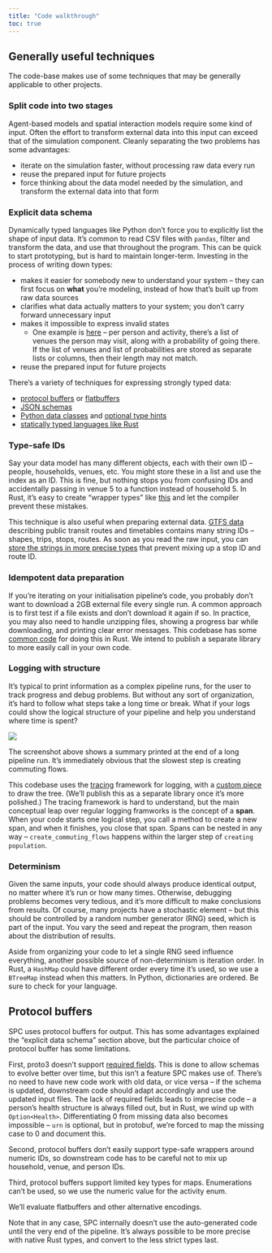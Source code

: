 ```yaml
---
title: "Code walkthrough"
toc: true
---
```


## Generally useful techniques

The code-base makes use of some techniques that may be generally applicable to
other projects.

### Split code into two stages

Agent-based models and spatial interaction models require some kind of input.
Often the effort to transform external data into this input can exceed that of
the simulation component. Cleanly separating the two problems has some
advantages:

- iterate on the simulation faster, without processing raw data every run
- reuse the prepared input for future projects
- force thinking about the data model needed by the simulation, and transform
  the external data into that form

### Explicit data schema

Dynamically typed languages like Python don't force you to explicitly list the
shape of input data. It's common to read CSV files with `pandas`, filter and
transform the data, and use that throughout the program. This can be quick to
start prototyping, but is hard to maintain longer-term. Investing in the process
of writing down types:

- makes it easier for somebody new to understand your system -- they can first
  focus on **what** you're modeling, instead of how that's built up from raw
  data sources
- clarifies what data actually matters to your system; you don't carry forward
  unnecessary input
- makes it impossible to express invalid states
  - One example is
    [here](https://github.com/alan-turing-institute/uatk-spc/blob/ddca656761c818a2d586ca5fa6260e1138b94d36/src/lib.rs#L145)
    -- per person and activity, there's a list of venues the person may visit,
    along with a probability of going there. If the list of venues and list of
    probabilities are stored as separate lists or columns, then their length may
    not match.
- reuse the prepared input for future projects

There's a variety of techniques for expressing strongly typed data:

- [protocol buffers](https://developers.google.com/protocol-buffers/docs/pythontutorial)
  or [flatbuffers](https://google.github.io/flatbuffers/)
- [JSON schemas](https://json-schema.org)
- [Python data classes](https://docs.python.org/3/library/dataclasses.html) and
  [optional type hints](https://mypy.readthedocs.io/en/stable/index.html)
- [statically typed languages like Rust](https://github.com/alan-turing-institute/uatk-spc/blob/ddca656761c818a2d586ca5fa6260e1138b94d36/src/lib.rs#L41)

### Type-safe IDs

Say your data model has many different objects, each with their own ID --
people, households, venues, etc. You might store these in a list and use the
index as an ID. This is fine, but nothing stops you from confusing IDs and
accidentally passing in venue 5 to a function instead of household 5. In Rust,
it's easy to create "wrapper types" like
[this](https://github.com/alan-turing-institute/uatk-spc/blob/ddca656761c818a2d586ca5fa6260e1138b94d36/src/lib.rs#L260)
and let the compiler prevent these mistakes.

This technique is also useful when preparing external data.
[GTFS data](https://developers.google.com/transit/gtfs/reference) describing
public transit routes and timetables contains many string IDs -- shapes, trips,
stops, routes. As soon as you read the raw input, you can
[store the strings in more precise types](https://github.com/a-b-street/abstreet/blob/c9de8c691c5e7fcf04817c790aeb9d14371c9328/convert_osm/src/gtfs.rs#L178)
that prevent mixing up a stop ID and route ID.

### Idempotent data preparation

If you're iterating on your initialisation pipeline's code, you probably don't
want to download a 2GB external file every single run. A common approach is to
first test if a file exists and don't download it again if so. In practice, you
may also need to handle unzipping files, showing a progress bar while
downloading, and printing clear error messages. This codebase has some
[common code](https://github.com/alan-turing-institute/uatk-spc/blob/ddca656761c818a2d586ca5fa6260e1138b94d36/src/utilities.rs)
for doing this in Rust. We intend to publish a separate library to more easily
call in your own code.

### Logging with structure

It's typical to print information as a complex pipeline runs, for the user to
track progress and debug problems. But without any sort of organization, it's
hard to follow what steps take a long time or break. What if your logs could
show the logical structure of your pipeline and help you understand where time
is spent?

![](img/tracing.png)

The screenshot above shows a summary printed at the end of a long pipeline run.
It's immediately obvious that the slowest step is creating commuting flows.

This codebase uses the [tracing](https://crates.io/crates/tracing) framework for
logging, with a
[custom piece](https://github.com/alan-turing-institute/uatk-spc/blob/main/src/tracing_span_tree.rs)
to draw the tree. (We'll publish this as a separate library once it's more
polished.) The tracing framework is hard to understand, but the main conceptual
leap over regular logging framworks is the concept of a **span**. When your code
starts one logical step, you call a method to create a new span, and when it
finishes, you close that span. Spans can be nested in any way --
`create_commuting_flows` happens within the larger step of
`creating population`.

### Determinism

Given the same inputs, your code should always produce identical output, no
matter where it's run or how many times. Otherwise, debugging problems becomes
very tedious, and it's more difficult to make conclusions from results. Of
course, many projects have a stochastic element -- but this should be controlled
by a random number generator (RNG) seed, which is part of the input. You vary
the seed and repeat the program, then reason about the distribution of results.

Aside from organizing your code to let a single RNG seed influence everything,
another possible source of non-determinism is iteration order. In Rust, a
`HashMap` could have different order every time it's used, so we use a
`BTreeMap` instead when this matters. In Python, dictionaries are ordered. Be
sure to check for your language.

## Protocol buffers

SPC uses protocol buffers for output. This has some advantages explained the
"explicit data schema" section above, but the particular choice of protocol
buffer has some limitations.

First, proto3 doesn't support [required
fields](https://github.com/protocolbuffers/protobuf/issues/2497). This is done
to allow schemas to evolve better over time, but this isn't a feature SPC makes
use of. There's no need to have new code work with old data, or vice versa --
if the schema is updated, downstream code should adapt accordingly and use the
updated input files. The lack of required fields leads to imprecise code -- a
person's health structure is always filled out, but in Rust, we wind up with
`Option<Health>`. Differentiating 0 from missing data also becomes impossible
-- `urn` is optional, but in protobuf, we're forced to map the missing case to
0 and document this.

Second, protocol buffers don't easily support type-safe wrappers around numeric
IDs, so downstream code has to be careful not to mix up household, venue, and
person IDs.

Third, protocol buffers support limited key types for maps. Enumerations can't
be used, so we use the numeric value for the activity enum.

We'll evaluate flatbuffers and other alternative encodings.

Note that in any case, SPC internally doesn't use the auto-generated code until
the very end of the pipeline. It's always possible to be more precise with
native Rust types, and convert to the less strict types last.
